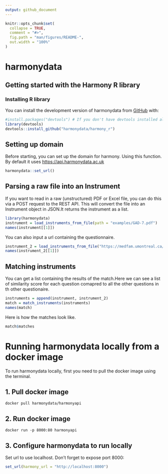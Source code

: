 ```yaml
---
output: github_document
---
```


<!-- README.md is generated from README.Rmd. Please edit that file -->

```r
knitr::opts_chunk$set(
  collapse = TRUE,
  comment = "#>",
  fig.path = "man/figures/README-",
  out.width = "100%"
)
```

# harmonydata

## Getting started with the Harmony R library

### Installing R library

You can install the development version of harmonydata from [GitHub](https://github.com/harmonydata/harmony_r) with:

```r
#install.packages("devtools") # If you don't have devtools installed already.
library(devtools)
devtools::install_github("harmonydata/harmony_r")
```

## Setting up domain

Before starting, you can set up the domain for harmony. Using this function. By default it uses [https://api.harmonydata.ac.uk](https://api.harmonydata.ac.uk){.uri}

```r
harmonydata::set_url()
```

## Parsing a raw file into an Instrument

If you want to read in a raw (unstructured) PDF or Excel file, you can do this via a POST request to the REST API. This will convert the file into an Instrument object in JSON.It returns the instrument as a list.

```r
library(harmonydata)
instrument = load_instruments_from_file(path = "examples/GAD-7.pdf")
names(instrument[[1]])

```

You can also input a url containing the questionnaire.

```r
instrument_2 = load_instruments_from_file("https://medfam.umontreal.ca/wp-content/uploads/sites/16/GAD-7-fran%C3%A7ais.pdf") 
names(instrument_2[[1]])
```

## Matching instruments

You can get a list containing the results of the match.Here we can see a list of similarity score for each question comapred to all the other questions in th other questionaire.

```r
instruments = append(instrument, instrument_2)
match = match_instruments(instruments)
names(match)
```

Here is how the matches look like.

```r

match$matches
```

# Running harmonydata locally from a docker image

To run harmonydata locally, first you need to pull the docker image using the terminal.

## 1. Pull docker image

``` shell
docker pull harmonydata/harmonyapi
```

## 2. Run docker image

``` shell
docker run -p 8000:80 harmonyapi
```

## 3. Configure harmonydata to run locally

Set url to use localhost. Don't forget to expose port 8000:

```r
set_url(harmony_url = "http://localhost:8000")
```
